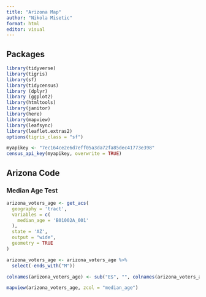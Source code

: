 ```yaml
---
title: "Arizona Map"
author: "Nikola Misetic"
format: html
editor: visual
---
```


## Packages

```r
library(tidyverse)
library(tigris)
library(sf)
library(tidycensus)
library (dplyr)
library (ggplot2)
library(htmltools)
library(janitor)
library(here)
library(mapview)
library(leafsync)
library(leaflet.extras2)
options(tigris_class = "sf")
```

```r
myapikey <- "7ec164ce2e6d7eff05a3da72fa85dec41773e398"
census_api_key(myapikey, overwrite = TRUE)
```

## Arizona Code

### Median Age Test

```r
arizona_voters_age <- get_acs(
  geography = 'tract',
  variables = c( 
    median_age = 'B01002A_001'
  ),
  state = 'AZ',
  output = "wide",
  geometry = TRUE
)
```

```r
arizona_voters_age <- arizona_voters_age %>%
  select(-ends_with("M"))

colnames(arizona_voters_age) <- sub("E$", "", colnames(arizona_voters_age))
```

```r
mapview(arizona_voters_age, zcol = "median_age")
```
